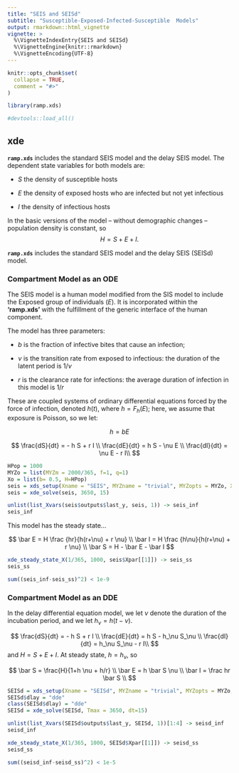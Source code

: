 ```yaml
---
title: "SEIS and SEISd" 
subtitle: "Susceptible-Exposed-Infected-Susceptible  Models"
output: rmarkdown::html_vignette
vignette: >
  %\VignetteIndexEntry{SEIS and SEISd}
  %\VignetteEngine{knitr::rmarkdown}
  %\VignetteEncoding{UTF-8}
---
```


```r
knitr::opts_chunk$set(
  collapse = TRUE,
  comment = "#>"
)
```

```r
library(ramp.xds)
```

```r
#devtools::load_all()
```

## xde 

**`ramp.xds`** includes the standard SEIS model and the delay SEIS model.   The dependent state variables for both models are:

+ $S$ the density of susceptible hosts

+ $E$ the density of exposed hosts who are infected but not yet infectious

+ $I$ the density of infectious hosts

In the basic versions of the model -- without demographic changes -- population density is constant, so $$H = S+E+I.$$

**`ramp.xds`** includes the standard SEIS model and the delay SEIS (SEISd) model.   

### Compartment Model as an ODE

The SEIS model is a human model modified from the SIS model to include the Exposed group of individuals ($E$). It is incorporated within the **'ramp.xds'** with the fulfillment of the generic interface of the human component.

The model has three parameters: 

+ $b$ is the fraction of infective bites that cause an infection;  

+ $\nu$ is the transition rate from exposed to infectious: the duration of the latent period is $1/\nu$ 

+ $r$ is the clearance rate for infections: the average duration of infection in this model is $1/r$ 

These are coupled systems of ordinary differential equations forced by the force of infection, denoted $h(t)$, where $h = F_h(E);$ here, we assume that exposure is Poisson, so we let:  

$$h = bE$$

$$
\frac{dS}{dt} = - h S + r I \\
\frac{dE}{dt} = h S - \nu E \\
\frac{dI}{dt} = \nu E - r I\\
$$

```r
HPop = 1000
MYZo = list(MYZm = 2000/365, f=1, q=1)
Xo = list(b= 0.5, H=HPop)
seis = xds_setup(Xname = "SEIS", MYZname = "trivial", MYZopts = MYZo, Xopts=Xo, HPop=HPop)
seis = xde_solve(seis, 3650, 15)
```

```r
unlist(list_Xvars(seis$outputs$last_y, seis, 1)) -> seis_inf
seis_inf
```

This model has the steady state... 
  
$$
\bar E = H \frac {hr}{h(r+\nu) + r \nu} \\
\bar I = H \frac {h\nu}{h(r+\nu) + r \nu} \\
\bar S = H - \bar E - \bar I 
$$
```r
xde_steady_state_X(1/365, 1000, seis$Xpar[[1]]) -> seis_ss
seis_ss
```

```r
sum((seis_inf-seis_ss)^2) < 1e-9
```

### Compartment Model as an DDE

In the delay differential equation model, we let $\nu$ denote the duration of the incubation period, and we let $h_\nu = h(t-\nu).$ 

$$
\frac{dS}{dt} = - h S + r I \\
\frac{dE}{dt} = h S - h_\nu S_\nu \\
\frac{dI}{dt} = h_\nu S_\nu - r I\\
$$
and $H = S+E+I.$  At steady state, $h=h_{v}$, so 

$$
\bar S = \frac{H}{1+h \nu + h/r} \\
\bar E = h \bar S \nu \\ 
\bar I = \frac hr \bar S \\ 
$$

```r
SEISd = xds_setup(Xname = "SEISd", MYZname = "trivial", MYZopts = MYZo, Xopts=Xo, HPop=HPop)
SEISd$dlay = "dde" 
class(SEISd$dlay) = "dde" 
SEISd = xde_solve(SEISd, Tmax = 3650, dt=15)
```

```r
unlist(list_Xvars(SEISd$outputs$last_y, SEISd, 1))[1:4] -> seisd_inf
seisd_inf
```

```r
xde_steady_state_X(1/365, 1000, SEISd$Xpar[[1]]) -> seisd_ss
seisd_ss
```

```r
sum((seisd_inf-seisd_ss)^2) < 1e-5
```

